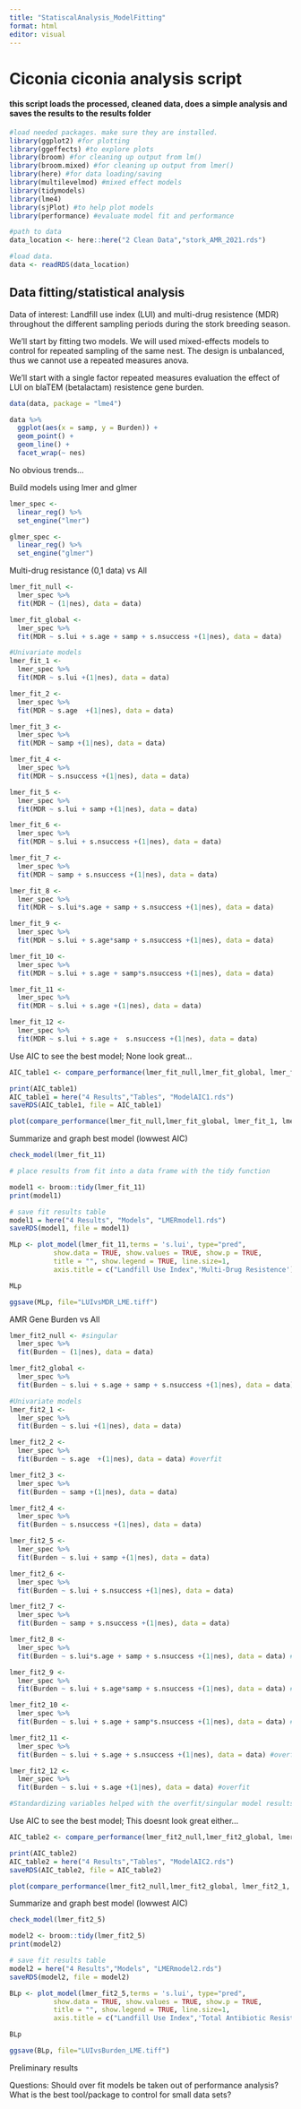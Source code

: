 ```yaml
---
title: "StatiscalAnalysis_ModelFitting"
format: html
editor: visual
---
```


# Ciconia ciconia analysis script

#### this script loads the processed, cleaned data, does a simple analysis and saves the results to the results folder

```r
#load needed packages. make sure they are installed.
library(ggplot2) #for plotting
library(ggeffects) #to explore plots  
library(broom) #for cleaning up output from lm()
library(broom.mixed) #for cleaning up output from lmer()
library(here) #for data loading/saving
library(multilevelmod) #mixed effect models
library(tidymodels)
library(lme4)
library(sjPlot) #to help plot models
library(performance) #evaluate model fit and performance

#path to data
data_location <- here::here("2 Clean Data","stork_AMR_2021.rds")

#load data. 
data <- readRDS(data_location)
```

## Data fitting/statistical analysis

Data of interest: Landfill use index (LUI) and multi-drug resistence (MDR) throughout the different sampling periods during the stork breeding season.

We'll start by fitting two models. We will used mixed-effects models to control for repeated sampling of the same nest. The design is unbalanced, thus we cannot use a repeated measures anova.

We'll start with a single factor repeated measures evaluation the effect of LUI on blaTEM (betalactam) resistence gene burden.

```r
data(data, package = "lme4")

data %>% 
  ggplot(aes(x = samp, y = Burden)) + 
  geom_point() + 
  geom_line() +
  facet_wrap(~ nes) 
```

No obvious trends...

Build models using lmer and glmer

```r
lmer_spec <- 
  linear_reg() %>% 
  set_engine("lmer")

glmer_spec <- 
  linear_reg() %>% 
  set_engine("glmer")

```

Multi-drug resistance (0,1 data) vs All

```r
lmer_fit_null <- 
  lmer_spec %>% 
  fit(MDR ~ (1|nes), data = data)

lmer_fit_global <- 
  lmer_spec %>% 
  fit(MDR ~ s.lui + s.age + samp + s.nsuccess +(1|nes), data = data)

#Univariate models
lmer_fit_1 <- 
  lmer_spec %>% 
  fit(MDR ~ s.lui +(1|nes), data = data)

lmer_fit_2 <- 
  lmer_spec %>% 
  fit(MDR ~ s.age  +(1|nes), data = data)

lmer_fit_3 <- 
  lmer_spec %>% 
  fit(MDR ~ samp +(1|nes), data = data)

lmer_fit_4 <- 
  lmer_spec %>% 
  fit(MDR ~ s.nsuccess +(1|nes), data = data)

lmer_fit_5 <- 
  lmer_spec %>% 
  fit(MDR ~ s.lui + samp +(1|nes), data = data)

lmer_fit_6 <- 
  lmer_spec %>% 
  fit(MDR ~ s.lui + s.nsuccess +(1|nes), data = data)

lmer_fit_7 <- 
  lmer_spec %>% 
  fit(MDR ~ samp + s.nsuccess +(1|nes), data = data)

lmer_fit_8 <- 
  lmer_spec %>% 
  fit(MDR ~ s.lui*s.age + samp + s.nsuccess +(1|nes), data = data)

lmer_fit_9 <- 
  lmer_spec %>% 
  fit(MDR ~ s.lui + s.age*samp + s.nsuccess +(1|nes), data = data)

lmer_fit_10 <- 
  lmer_spec %>% 
  fit(MDR ~ s.lui + s.age + samp*s.nsuccess +(1|nes), data = data)

lmer_fit_11 <- 
  lmer_spec %>% 
  fit(MDR ~ s.lui + s.age +(1|nes), data = data)

lmer_fit_12 <- 
  lmer_spec %>% 
  fit(MDR ~ s.lui + s.age +  s.nsuccess +(1|nes), data = data)
```

Use AIC to see the best model; None look great...

```r
AIC_table1 <- compare_performance(lmer_fit_null,lmer_fit_global, lmer_fit_1, lmer_fit_2, lmer_fit_3, lmer_fit_4, lmer_fit_5, lmer_fit_6, lmer_fit_7, lmer_fit_8, lmer_fit_9, lmer_fit_10, lmer_fit_11, lmer_fit_12)

print(AIC_table1)
AIC_table1 = here("4 Results","Tables", "ModelAIC1.rds")
saveRDS(AIC_table1, file = AIC_table1)

plot(compare_performance(lmer_fit_null,lmer_fit_global, lmer_fit_1, lmer_fit_2, lmer_fit_3, lmer_fit_4, lmer_fit_5, lmer_fit_6, lmer_fit_7, lmer_fit_8, lmer_fit_9, lmer_fit_10, lmer_fit_11, lmer_fit_12, rank = TRUE))
```

Summarize and graph best model (lowwest AIC)

```r
check_model(lmer_fit_11)

# place results from fit into a data frame with the tidy function

model1 <- broom::tidy(lmer_fit_11)
print(model1)

# save fit results table  
model1 = here("4 Results", "Models", "LMERmodel1.rds")
saveRDS(model1, file = model1)

MLp <- plot_model(lmer_fit_11,terms = 's.lui', type="pred", 
           show.data = TRUE, show.values = TRUE, show.p = TRUE,
           title = "", show.legend = TRUE, line.size=1,
           axis.title = c("Landfill Use Index",'Multi-Drug Resistence'))

MLp

ggsave(MLp, file="LUIvsMDR_LME.tiff")
```

AMR Gene Burden vs All

```r
lmer_fit2_null <- #singular
  lmer_spec %>% 
  fit(Burden ~ (1|nes), data = data)

lmer_fit2_global <- 
  lmer_spec %>% 
  fit(Burden ~ s.lui + s.age + samp + s.nsuccess +(1|nes), data = data) #overfit

#Univariate models
lmer_fit2_1 <- 
  lmer_spec %>% 
  fit(Burden ~ s.lui +(1|nes), data = data)

lmer_fit2_2 <- 
  lmer_spec %>% 
  fit(Burden ~ s.age  +(1|nes), data = data) #overfit

lmer_fit2_3 <- 
  lmer_spec %>% 
  fit(Burden ~ samp +(1|nes), data = data)

lmer_fit2_4 <- 
  lmer_spec %>% 
  fit(Burden ~ s.nsuccess +(1|nes), data = data)

lmer_fit2_5 <- 
  lmer_spec %>% 
  fit(Burden ~ s.lui + samp +(1|nes), data = data)

lmer_fit2_6 <- 
  lmer_spec %>% 
  fit(Burden ~ s.lui + s.nsuccess +(1|nes), data = data)

lmer_fit2_7 <- 
  lmer_spec %>% 
  fit(Burden ~ samp + s.nsuccess +(1|nes), data = data)

lmer_fit2_8 <- 
  lmer_spec %>% 
  fit(Burden ~ s.lui*s.age + samp + s.nsuccess +(1|nes), data = data) #overfit

lmer_fit2_9 <- 
  lmer_spec %>% 
  fit(Burden ~ s.lui + s.age*samp + s.nsuccess +(1|nes), data = data) #overfit

lmer_fit2_10 <- 
  lmer_spec %>% 
  fit(Burden ~ s.lui + s.age + samp*s.nsuccess +(1|nes), data = data) #overfit

lmer_fit2_11 <- 
  lmer_spec %>% 
  fit(Burden ~ s.lui + s.age + s.nsuccess +(1|nes), data = data) #overfit

lmer_fit2_12 <- 
  lmer_spec %>% 
  fit(Burden ~ s.lui + s.age +(1|nes), data = data) #overfit

#Standardizing variables helped with the overfit/singular model results
```

Use AIC to see the best model; This doesnt look great either...

```r
AIC_table2 <- compare_performance(lmer_fit2_null,lmer_fit2_global, lmer_fit2_1, lmer_fit2_2, lmer_fit2_3, lmer_fit2_4, lmer_fit2_5, lmer_fit2_6, lmer_fit2_7, lmer_fit2_8, lmer_fit2_9, lmer_fit2_10, lmer_fit2_11, lmer_fit2_12)

print(AIC_table2)
AIC_table2 = here("4 Results","Tables", "ModelAIC2.rds")
saveRDS(AIC_table2, file = AIC_table2)

plot(compare_performance(lmer_fit2_null,lmer_fit2_global, lmer_fit2_1, lmer_fit2_2, lmer_fit2_3, lmer_fit2_4, lmer_fit2_5, lmer_fit2_6, lmer_fit2_7, lmer_fit2_8, lmer_fit2_9, lmer_fit2_10, lmer_fit2_11, lmer_fit2_12, rank = TRUE))
```

Summarize and graph best model (lowwest AIC)

```r
check_model(lmer_fit2_5)

model2 <- broom::tidy(lmer_fit2_5)
print(model2)

# save fit results table  
model2 = here("4 Results","Models", "LMERmodel2.rds")
saveRDS(model2, file = model2)

BLp <- plot_model(lmer_fit2_5,terms = 's.lui', type="pred", 
           show.data = TRUE, show.values = TRUE, show.p = TRUE,
           title = "", show.legend = TRUE, line.size=1,
           axis.title = c("Landfill Use Index",'Total Antibiotic Resistant Gene Burden'))

BLp

ggsave(BLp, file="LUIvsBurden_LME.tiff")
```

Preliminary results

Questions: 
Should over fit models be taken out of performance analysis?
What is the best tool/package to control for small data sets?